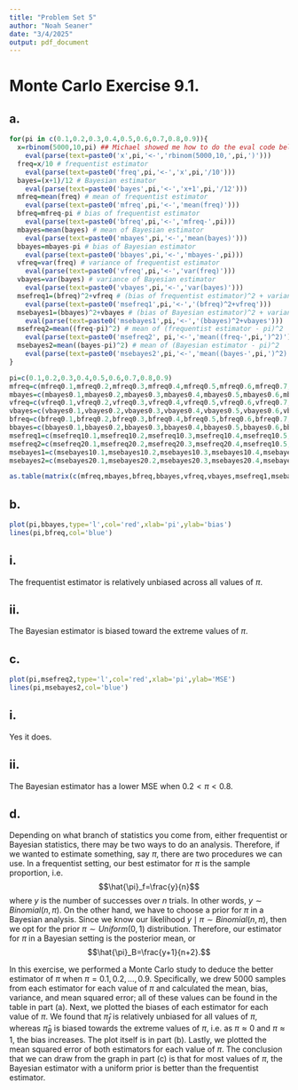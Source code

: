 ---
title: "Problem Set 5"
author: "Noah Seaner"
date: "3/4/2025"
output: pdf_document
---

# Monte Carlo Exercise 9.1.

## a.

```{r}
for(pi in c(0.1,0.2,0.3,0.4,0.5,0.6,0.7,0.8,0.9)){
  x=rbinom(5000,10,pi) ## Michael showed me how to do the eval code below
    eval(parse(text=paste0('x',pi,'<-','rbinom(5000,10,',pi,')')))
  freq=x/10 # frequentist estimator
    eval(parse(text=paste0('freq',pi,'<-','x',pi,'/10')))
  bayes=(x+1)/12 # Bayesian estimator
    eval(parse(text=paste0('bayes',pi,'<-','x+1',pi,'/12')))
  mfreq=mean(freq) # mean of frequentist estimator
    eval(parse(text=paste0('mfreq',pi,'<-','mean(freq)')))
  bfreq=mfreq-pi # bias of frequentist estimator
    eval(parse(text=paste0('bfreq',pi,'<-','mfreq-',pi)))
  mbayes=mean(bayes) # mean of Bayesian estimator
    eval(parse(text=paste0('mbayes',pi,'<-','mean(bayes)')))
  bbayes=mbayes-pi # bias of Bayesian estimator
    eval(parse(text=paste0('bbayes',pi,'<-','mbayes-',pi)))
  vfreq=var(freq) # variance of frequentist estimator
    eval(parse(text=paste0('vfreq',pi,'<-','var(freq)')))
  vbayes=var(bayes) # variance of Bayesian estimator
    eval(parse(text=paste0('vbayes',pi,'<-','var(bayes)')))
  msefreq1=(bfreq)^2+vfreq # (bias of frequentist estimator)^2 + variance of frequentist estimator
    eval(parse(text=paste0('msefreq1',pi,'<-','(bfreq)^2+vfreq')))
  msebayes1=(bbayes)^2+vbayes # (bias of Bayesian estimator)^2 + variance of Bayesian estimator
    eval(parse(text=paste0('msebayes1',pi,'<-','(bbayes)^2+vbayes')))
  msefreq2=mean((freq-pi)^2) # mean of (frequentist estimator - pi)^2
    eval(parse(text=paste0('msefreq2', pi,'<-','mean((freq-',pi,')^2)')))
  msebayes2=mean((bayes-pi)^2) # mean of (Bayesian estimator - pi)^2
    eval(parse(text=paste0('msebayes2',pi,'<-','mean((bayes-',pi,')^2)')))
}

pi=c(0.1,0.2,0.3,0.4,0.5,0.6,0.7,0.8,0.9)
mfreq=c(mfreq0.1,mfreq0.2,mfreq0.3,mfreq0.4,mfreq0.5,mfreq0.6,mfreq0.7,mfreq0.8,mfreq0.9)
mbayes=c(mbayes0.1,mbayes0.2,mbayes0.3,mbayes0.4,mbayes0.5,mbayes0.6,mbayes0.7,mbayes0.8,mbayes0.9)
vfreq=c(vfreq0.1,vfreq0.2,vfreq0.3,vfreq0.4,vfreq0.5,vfreq0.6,vfreq0.7,vfreq0.8,vfreq0.9)
vbayes=c(vbayes0.1,vbayes0.2,vbayes0.3,vbayes0.4,vbayes0.5,vbayes0.6,vbayes0.7,vbayes0.8,vbayes0.9)
bfreq=c(bfreq0.1,bfreq0.2,bfreq0.3,bfreq0.4,bfreq0.5,bfreq0.6,bfreq0.7,bfreq0.8,bfreq0.9)
bbayes=c(bbayes0.1,bbayes0.2,bbayes0.3,bbayes0.4,bbayes0.5,bbayes0.6,bbayes0.7,bbayes0.8,bbayes0.9)
msefreq1=c(msefreq10.1,msefreq10.2,msefreq10.3,msefreq10.4,msefreq10.5,msefreq10.6,msefreq10.7,msefreq10.8,msefreq10.9)
msefreq2=c(msefreq20.1,msefreq20.2,msefreq20.3,msefreq20.4,msefreq10.5,msefreq20.6,msefreq20.7,msefreq10.8,msefreq20.9)
msebayes1=c(msebayes10.1,msebayes10.2,msebayes10.3,msebayes10.4,msebayes10.5,msebayes10.6,msebayes10.7,msebayes10.8,msebayes10.9)
msebayes2=c(msebayes20.1,msebayes20.2,msebayes20.3,msebayes20.4,msebayes20.5,msebayes20.6,msebayes20.7,msebayes20.8,msebayes20.9)

as.table(matrix(c(mfreq,mbayes,bfreq,bbayes,vfreq,vbayes,msefreq1,msebayes1,msefreq2,msebayes2),nrow=9,ncol=10,byrow=FALSE,dimnames=list(pi=c('0.1','0.2','0.3','0.4','0.5','0.6','0.7','0.8','0.9'),c('mean of frequentist estimator','mean of Bayesian estimator','bias of frequentist estimator','bias of Bayesian estimator','variance of frequentist estimator','variance of Bayesian estimator','MSE1 of frequentist estimator','MSE1 of Bayesian estimator','MSE2 of frequentist estimator','MSE2 of Bayesian estimator'))))

```

## b.

```{r}
plot(pi,bbayes,type='l',col='red',xlab='pi',ylab='bias')
lines(pi,bfreq,col='blue')
```

## i.

The frequentist estimator is relatively unbiased across all values of $\pi$.

## ii.

The Bayesian estimator is biased toward the extreme values of $\pi$.

\newpage

## c.

```{r}
plot(pi,msefreq2,type='l',col='red',xlab='pi',ylab='MSE')
lines(pi,msebayes2,col='blue')
```

## i.

Yes it does.

## ii.

The Bayesian estimator has a lower MSE when $0.2<\pi<0.8$.

## d.

Depending on what branch of statistics you come from, either frequentist or Bayesian statistics, there may be two ways to do an analysis. Therefore, if we wanted to estimate something, say $\pi$, there are two procedures we can use. In a frequentist setting, our best estimator for $\pi$ is the sample proportion, i.e. $$\hat{\pi}_f=\frac{y}{n}$$ where $y$ is the number of successes over $n$ trials. In other words, $y\sim Binomial(n,\pi)$. On the other hand, we have to choose a prior for $\pi$ in a Bayesian analysis. Since we know our likelihood $y\mid\pi\sim Binomial(n,\pi)$, then we opt for the prior $\pi\sim Uniform(0,1)$ distribution. Therefore, our estimator for $\pi$ in a Bayesian setting is the posterior mean, or $$\hat{\pi}_B=\frac{y+1}{n+2}.$$ 

In this exercise, we performed a Monte Carlo study to deduce the better estimator of $\pi$ when $\pi=0.1,0.2,\dots,0.9$. Specifically, we drew $5000$ samples from each estimator for each value of $\pi$ and calculated the mean, bias, variance, and mean squared error; all of these values can be found in the table in part (a). Next, we plotted the biases of each estimator for each value of $\pi$. We found that $\hat{\pi}_f$ is relatively unbiased for all values of $\pi$, whereas $\hat{\pi}_B$ is biased towards the extreme values of $\pi$, i.e. as $\pi\approx 0$ and $\pi\approx 1$, the bias increases. The plot itself is in part (b). Lastly, we plotted the mean squared error of both estimators for each value of $\pi$. The conclusion that we can draw from the graph in part (c) is that for most values of $\pi$, the Bayesian estimator with a uniform prior is better than the frequentist estimator. 